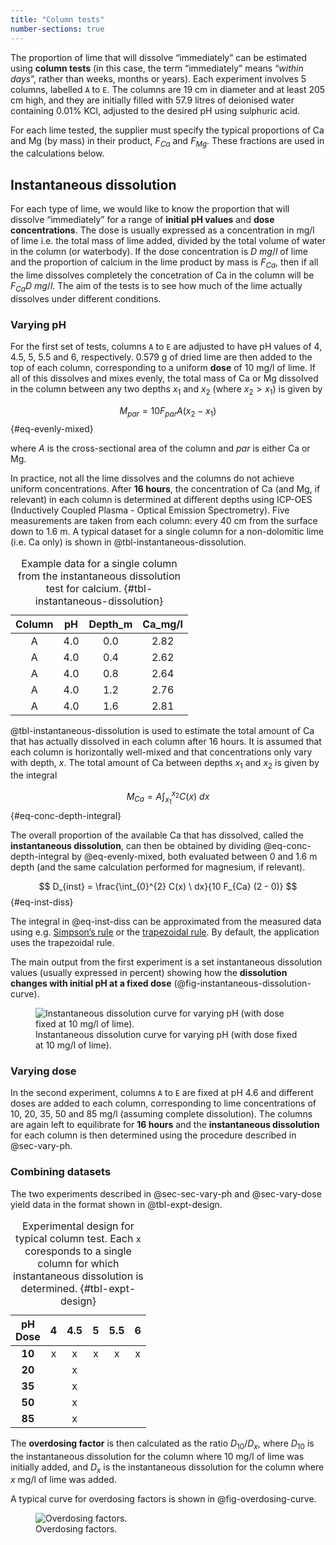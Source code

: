 ```yaml
---
title: "Column tests"
number-sections: true
---
```


The proportion of lime that will dissolve "immediately" can be estimated using **column tests** (in this case, the term "immediately" means "*within days*", rather than weeks, months or years). Each experiment involves 5 columns, labelled `A` to `E`. The columns are 19 cm in diameter and at least 205 cm high, and they are initially filled with 57.9 litres of deionised water containing 0.01% KCl, adjusted to the desired pH using sulphuric acid.

For each lime tested, the supplier must specify the typical proportions of Ca and Mg (by mass) in their product, $F_{Ca}$ and $F_{Mg}$. These fractions are used in the calculations below.

## Instantaneous dissolution {#sec-instant-dissolution}

For each type of lime, we would like to know the proportion that will dissolve "immediately" for a range of **initial pH values** and **dose concentrations**. The dose is usually expressed as a concentration in mg/l of lime i.e. the total mass of lime added, divided by the total volume of water in the column (or waterbody). If the dose concentration is $D \ mg/l$ of lime and the proportion of calcium in the lime product by mass is $F_{Ca}$, then if all the lime dissolves completely the concetration of Ca in the column will be $F_{Ca} D \ mg/l$. The aim of the tests is to see how much of the lime actually dissolves under different conditions.

### Varying pH {#sec-vary-ph}

For the first set of tests, columns `A` to `E` are adjusted to have pH values of 4, 4.5, 5, 5.5 and 6, respectively. 0.579 g of dried lime are then added to the top of each column, corresponding to a uniform **dose** of 10 mg/l of lime. If all of this dissolves and mixes evenly, the total mass of Ca or Mg dissolved in the column between any two depths $x_1$ and $x_2$ (where $x_2 > x_1$) is given by

$$
M_{par} = 10 F_{par} A (x_2 - x_1)
$$ {#eq-evenly-mixed}

where $A$ is the cross-sectional area of the column and $par$ is either Ca or Mg. 

In practice, not all the lime dissolves and the columns do not achieve uniform concentrations. After **16 hours**, the concentration of Ca (and Mg, if relevant) in each column is determined at different depths using ICP-OES (Inductively Coupled Plasma - Optical Emission Spectrometry). Five measurements are taken from each column: every 40 cm from the surface down to 1.6 m. A typical dataset for a single column for a non-dolomitic lime (i.e. Ca only) is shown in @tbl-instantaneous-dissolution.

| **Column** | **pH** | **Depth_m** | **Ca_mg/l** |
|:----------:|:------:|:-----------:|:-----------:|
|      A     |    4.0 |         0.0 |        2.82 |
|      A     |    4.0 |         0.4 |        2.62 |
|      A     |    4.0 |         0.8 |        2.64 |
|      A     |    4.0 |         1.2 |        2.76 |
|      A     |    4.0 |         1.6 |        2.81 |

: Example data for a single column from the instantaneous dissolution test for calcium. {#tbl-instantaneous-dissolution}

@tbl-instantaneous-dissolution is used to estimate the total amount of Ca that has actually dissolved in each column after 16 hours. It is assumed that each column is horizontally well-mixed and that concentrations only vary with depth, $x$. The total amount of Ca between depths $x_1$ and $x_2$ is given by the integral

$$
M_{Ca} = A \int_{x_1}^{x_2} C(x) \ dx
$$ {#eq-conc-depth-integral}

The overall proportion of the available Ca that has dissolved, called the **instantaneous dissolution**, can then be obtained by dividing @eq-conc-depth-integral by @eq-evenly-mixed, both evaluated between 0 and 1.6 m depth (and the same calculation performed for magnesium, if relevant).

$$
D_{inst} = \frac{\int_{0}^{2} C(x) \ dx}{10 F_{Ca} (2 - 0)}
$$ {#eq-inst-diss}

The integral in @eq-inst-diss can be approximated from the measured data using e.g. [Simpson's rule](https://en.wikipedia.org/wiki/Simpson%27s_rule) or the [trapezoidal rule](https://en.wikipedia.org/wiki/Trapezoidal_rule). By default, the application uses the trapezoidal rule.

The main output from the first experiment is a set instantaneous dissolution values (usually expressed in percent) showing how the **dissolution changes with initial pH at a fixed dose** (@fig-instantaneous-dissolution-curve).

![Instantaneous dissolution curve for varying pH (with dose fixed at 10 mg/l of lime).](./images/instantaneous_dissolution_example.png){#fig-instantaneous-dissolution-curve}

### Varying dose {#sec-vary-dose}

In the second experiment, columns `A` to `E` are fixed at pH 4.6 and different doses are added to each column, corresponding to lime concentrations of 10, 20, 35, 50 and 85 mg/l (assuming complete dissolution). The columns are again left to equilibrate for **16 hours** and the **instantaneous dissolution** for each column is then determined using the procedure described in @sec-vary-ph. 

### Combining datasets {#sec-combining}

The two experiments described in @sec-sec-vary-ph and @sec-vary-dose yield data in the format shown in @tbl-expt-design. 

| **pH**<br>**Dose** | **4** | **4.5** | **5** | **5.5** | **6** |
|:------------------:|:-----:|:-------:|:-----:|:-------:|:-----:|
|       **10**       |   x   |    x    |   x   |    x    |   x   |
|       **20**       |       |    x    |       |         |       |
|       **35**       |       |    x    |       |         |       |
|       **50**       |       |    x    |       |         |       |
|       **85**       |       |    x    |       |         |       |

: Experimental design for typical column test. Each `x` coresponds to a single column for which instantaneous dissolution is determined. {#tbl-expt-design}

The **overdosing factor** is then calculated as the ratio $D_{10} / D_{x}$, where $D_{10}$ is the instantaneous dissolution for the column where 10 mg/l of lime was initially added, and $D_{x}$ is the instantaneous dissolution for the column where $x$ mg/l of lime was added.

A typical curve for overdosing factors is shown in @fig-overdosing-curve.

![Overdosing factors.](./images/overdosing_example.png){#fig-overdosing-curve}
